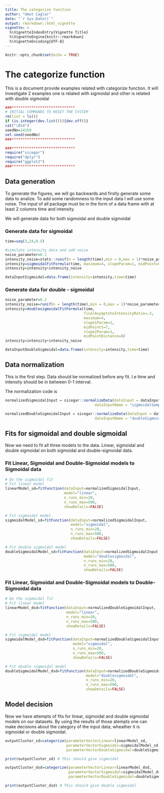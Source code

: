 ```yaml
---
title: The categorize function
author: "Umut Caglar"
date: "`r Sys.Date()`"
output: rmarkdown::html_vignette
vignette: >
  %\VignetteIndexEntry{Vignette Title}
  %\VignetteEngine{knitr::rmarkdown}
  %\VignetteEncoding{UTF-8}
---
```

  
```r
knitr::opts_chunk$set(echo = TRUE)
```
  
# The categorize function
This is a document provide examples related with categorize function. It will investigate 2 examples one is related with sigmoidal and other is related with double sigmoidal
  
  
```r

###*****************************
# INITIAL COMMANDS TO RESET THE SYSTEM
rm(list = ls())
if (is.integer(dev.list())){dev.off()}
cat("\014")
seedNo=14159
set.seed(seedNo)
###*****************************

###*****************************
require("sicegar")
require("dplyr")
require("ggplot2")
###*****************************
```

## Data generation
To generate the figures, we will go backwards and firstly generate some data to analize. To add some randomness to the input data I will use some noise. The input of all package must be in the form of a data frame with at least 2 columns time and intensity. 

We will generate data for both sigmoidal and double sigmoidal 

### Generate data for sigmoidal
```r
time=seq(3,24,0.5)

#simulate intensity data and add noise
noise_parameter=0.1
intensity_noise=stats::runif(n = length(time),min = 0,max = 1)*noise_parameter
intensity=sigmoidalFitFormula(time, maximum=4, slopeParam=1, midPoint=8)
intensity=intensity+intensity_noise

dataInputSigmoidal=data.frame(intensity=intensity,time=time)
```


### Generate data for double - sigmoidal
```r
noise_parameter=0.2
intensity_noise=runif(n = length(time),min = 0,max = 1)*noise_parameter
intensity=doublesigmoidalFitFormula(time,
                                    finalAsymptoteIntensityRatio=.3,
                                    maximum=4,
                                    slope1Param=1,
                                    midPoint1=7,
                                    slope2Param=1,
                                    midPointDistance=8)
intensity=intensity+intensity_noise

dataInputDoubleSigmoidal=data.frame(intensity=intensity,time=time)
```

## Data normalization 

This is the first step. Data should be normalized before any fit. I.e time and intensity should be in between 0-1 interval. 

The normalization code is 

```r
normalizedSigmoidalInput = sicegar::normalizeData(dataInput = dataInputSigmoidal, 
                                         dataInputName = "sigmoidalSample")

normalizedDoubleSigmoidalInput = sicegar::normalizeData(dataInput = dataInputDoubleSigmoidal, 
                                         dataInputName = "doubleSigmoidalSample")
```


## Fits for sigmoidal and double sigmoidal

Now we need to fit all three models to the data. Linear, sigmoidal and double sigmoidal on both sigmoidal and double-sigmoidal data.


### Fit Linear, Sigmoidal and Double-Sigmoidal models to Sigmoidal data
```r
# Do the sigmoidal fit
# Fit linear model
linearModel_sd=fitFunction(dataInput=normalizedSigmoidalInput,
                           model="linear",
                           n_runs_min=20,
                           n_runs_max=500,
                           showDetails=FALSE)

# Fit sigmoidal model
sigmoidalModel_sd=fitFunction(dataInput=normalizedSigmoidalInput,
                              model="sigmoidal",
                              n_runs_min=20,
                              n_runs_max=500,
                              showDetails=FALSE)

# Fit double sigmoidal model
doubleSigmoidalModel_sd=fitFunction(dataInput=normalizedSigmoidalInput,
                                    model="doublesigmoidal",
                                    n_runs_min=20,
                                    n_runs_max=500,
                                    showDetails=FALSE)
```


### Fit Linear, Sigmoidal and Double-Sigmoidal models to Double-Sigmoidal data
```r
# Do the sigmoidal fit
# Fit linear model
linearModel_dsd=fitFunction(dataInput=normalizedDoubleSigmoidalInput,
                            model="linear",
                            n_runs_min=20,
                            n_runs_max=500,
                            showDetails=FALSE)

# Fit sigmoidal model
sigmoidalModel_dsd=fitFunction(dataInput=normalizedDoubleSigmoidalInput,
                               model="sigmoidal",
                               n_runs_min=20,
                               n_runs_max=500,
                               showDetails=FALSE)

# Fit double sigmoidal model
doubleSigmoidalModel_dsd=fitFunction(dataInput=normalizedDoubleSigmoidalInput,
                                     model="doublesigmoidal",
                                     n_runs_min=20,
                                     n_runs_max=500,
                                     showDetails=FALSE)
```

## Model decision

Now we have attempts of fits for linear, sigmoidal and double sigmoidal models on our datasets. By using the results of those atempts one can make decisions about the category of the input data; wheather it is sigmoidal or double sigmoidal.

```r
outputCluster_sd=categorize(parameterVectorLinear=linearModel_sd,
                            parameterVectorSigmoidal=sigmoidalModel_sd,
                            parameterVectorDoubleSigmoidal=doubleSigmoidalModel_sd)

print(outputCluster_sd) # This should give sigmoidal 

outputCluster_dsd=categorize(parameterVectorLinear=linearModel_dsd,
                             parameterVectorSigmoidal=sigmoidalModel_dsd,
                             parameterVectorDoubleSigmoidal=doubleSigmoidalModel_dsd)

print(outputCluster_dsd) # This should give double sigmoidal 
```
